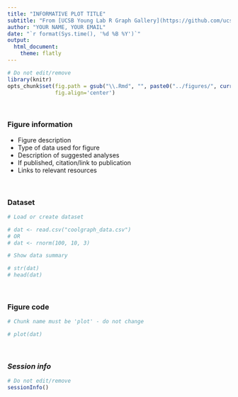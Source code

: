 ```yaml
---
title: "INFORMATIVE PLOT TITLE"
subtitle: "From [UCSB Young Lab R Graph Gallery](https://github.com/ucsbyounglab/figure-inspiration)"
author: "YOUR NAME, YOUR EMAIL"
date: "`r format(Sys.time(), '%d %B %Y')`"
output:
  html_document:
    theme: flatly
---
```


```r
# Do not edit/remove
library(knitr)
opts_chunk$set(fig.path = gsub("\\.Rmd", "", paste0("../figures/", current_input(), "-")),
               fig.align='center')
```

<br>

### Figure information

- Figure description
- Type of data used for figure
- Description of suggested analyses
- If published, citation/link to publication
- Links to relevant resources

<br>

### Dataset

```r

# Load or create dataset

# dat <- read.csv("coolgraph_data.csv")
# OR
# dat <- rnorm(100, 10, 3)

# Show data summary

# str(dat)
# head(dat)

```

<br>

### Figure code

```r

# Chunk name must be 'plot' - do not change

# plot(dat)

```

<br>

### *Session info*

```r
# Do not edit/remove
sessionInfo()
```
